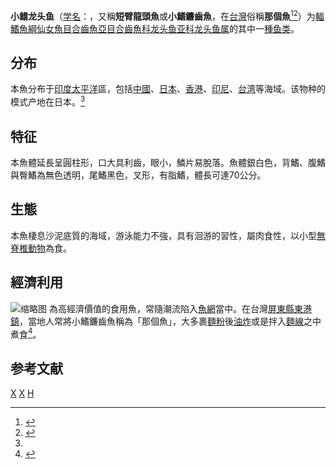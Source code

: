 {{Speciesbox 
| taxon = Harpadon microchir
| status = NE
| status_system = IUCN3.1
| image = Harpodon microchir.jpg
| authority = Günther, 1878<ref name='id5525'>{{cite web| url =http://www.bioinfo.cn/db05/BjdwSpecies.php?action=view&id=5525| title =小鳍龙头鱼| work =中国动物物种编目数据库| publisher =中国科学院微生物研究所| author =中国科学院动物研究所| accessdate =2009-04-11| deadurl =yes| archiveurl =https://web.archive.org/web/20131203122335/http://www.bioinfo.cn/db05/BjdwSpecies.php?action=view| archivedate =2013-12-03}}</ref>
| synonyms = *''Harpodon microchir''<br /><small>Günther, 1878</small>
}}

'''小鳍龙头鱼'''（[[学名|学名]]：{{lang|la|''Harpadon microchir''}}，又稱'''短臂龍頭魚'''或'''小鰭鐮齒魚'''，在[[台灣|台灣]]俗稱'''那個魚'''<ref>{{cite news|title=到底是「哪個魚」？他PO圖詢問 網友一致回應「那個魚」|url=https://news.ltn.com.tw/news/life/breakingnews/3646815|date=2021-08-22|publisher=自由時報網站|accessdate=2022-04-05|archive-date=2022-04-09|archive-url=https://web.archive.org/web/20220409190048/https://news.ltn.com.tw/news/life/breakingnews/3646815}}</ref><ref>{{cite news|title=「那個魚」究竟什麼魚？老饕解答加碼神級吃法：入口即化|url=https://news.tvbs.com.tw/life/1758220?from=dable_hot|publisher=tvbs|date=2022-04-02|author=林保宏}}</ref>）为[[輻鰭魚綱|輻鰭魚綱]][[仙女魚目|仙女魚目]][[合齒魚亞目|合齒魚亞目]][[合齒魚科|合齒魚科]][[龙头鱼亚科|龙头鱼亚科]][[龙头鱼属|龙头鱼属]]的其中一[[種|種]][[鱼类|鱼类]]。

==分布==
本魚分布于[[印度|印度]][[太平洋|太平洋]]區，包括[[中國|中國]]、[[日本|日本]]、[[香港|香港]]、[[印尼|印尼]]、[[台湾|台湾]]等海域。该物种的模式产地在日本。<ref name='id5525'/>

==特征==
本魚體延長呈圓柱形，口大具利齒，眼小，鱗片易脫落。魚體銀白色，背鰭、腹鰭與臀鰭為無色透明，尾鰭黑色，叉形，有脂鰭，體長可達70公分。

==生態==
本魚棲息沙泥底質的海域，游泳能力不強，具有洄游的習性，屬肉食性，以小型[[無脊椎動物|無脊椎動物]]為食。

==經濟利用==
[[File:Harpadon_microchir.jpg|缩略图]]
為高經濟價值的食用魚，常隨潮流陷入[[魚網|魚網]]當中。在台灣[[屏東縣|屏東縣]][[東港鎮_(臺灣)|東港鎮]]，當地人常將小鰭鐮齒魚稱為「那個魚」，大多裹[[麵粉|麵粉]]後[[油炸|油炸]]或是拌入[[麵線|麵線]]之中煮食<ref>{{cite news|url=http://www.ettoday.net/news/20120223/27014.htm|title=漁民忙抓櫻花蝦　東港「那個魚」缺貨饕客抱憾|publisher=東森新聞雲|date=2012-02-23|accessdate=2015-07-06|archive-date=2017-07-13|archive-url=https://web.archive.org/web/20170713182337/http://www.ettoday.net/news/20120223/27014.htm|dead-url=no}}</ref>。

==参考文献==
{{reflist}}

{{Taxonbar|from=Q2394132}}

[[Category:食用鱼|X]]
[[Category:龙头鱼属|X]]
[[Category:1878年描述的魚類|H]]